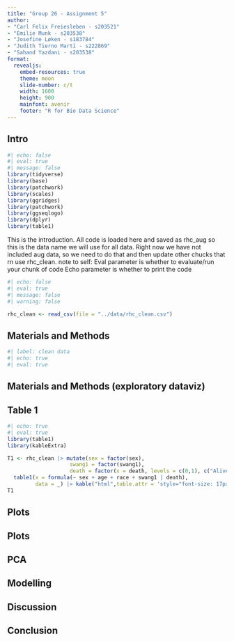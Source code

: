 ```yaml
---
title: "Group 26 - Assignment 5"
author: 
- "Carl Felix Freiesleben - s203521"
- "Emilie Munk - s203538"
- "Josefine Løken - s183784"
- "Judith Tierno Martí - s222869"
- "Sahand Yazdani - s203538"
format:
  revealjs:
    embed-resources: true
    theme: moon
    slide-number: c/t
    width: 1600
    height: 900
    mainfont: avenir
    footer: "R for Bio Data Science"
---
```

## Intro
```r
#| echo: false
#| eval: true
#| message: false
library(tidyverse)
library(base)
library(patchwork)
library(scales)
library(ggridges)
library(patchwork)
library(ggseqlogo)
library(dplyr)
library(table1)
```
This is the introduction. All code is loaded here and saved as rhc_aug so this is the data name we will use for all data. Right now we have not included aug data, so we need to do that and then update other chucks that rn use rhc_clean.
note to self:
Eval parameter is whether to evaluate/run your chunk of code
Echo parameter is whether to print the code

```r
#| echo: false
#| eval: true
#| message: false
#| warning: false

rhc_clean <- read_csv(file = "../data/rhc_clean.csv")

```



<!--# ---------------------------------------------------------------------- -->
<!--# SLIDE ---------------------------------------------------------------- -->
<!--# ---------------------------------------------------------------------- -->
## Materials and Methods

```r
#| label: clean data 
#| echo: true
#| eval: true
```


<!--# ---------------------------------------------------------------------- -->
<!--# SLIDE ---------------------------------------------------------------- -->
<!--# ---------------------------------------------------------------------- -->
## Materials and Methods (exploratory dataviz)

<!--# ---------------------------------------------------------------------- -->
<!--# SLIDE ---------------------------------------------------------------- -->
<!--# ---------------------------------------------------------------------- -->
## Table 1
```r
#| echo: true
#| eval: true
library(table1)
library(kableExtra)

T1 <- rhc_clean |> mutate(sex = factor(sex),
                    swang1 = factor(swang1),
                    death = factor(x = death, levels = c(0,1), c("Alive","Dead"))) |> 
  table1(x = formula(~ sex + age + race + swang1 | death),
         data = _) |> kable("html",table.attr = 'style="font-size: 17px;"')
T1

```


<!--# ---------------------------------------------------------------------- -->
<!--# SLIDE ---------------------------------------------------------------- -->
<!--# ---------------------------------------------------------------------- -->
## Plots

<!--# ---------------------------------------------------------------------- -->
<!--# SLIDE ---------------------------------------------------------------- -->
<!--# ---------------------------------------------------------------------- -->
## Plots

<!--# ---------------------------------------------------------------------- -->
<!--# SLIDE ---------------------------------------------------------------- -->
<!--# ---------------------------------------------------------------------- -->
## PCA

<!--# ---------------------------------------------------------------------- -->
<!--# SLIDE ---------------------------------------------------------------- -->
<!--# ---------------------------------------------------------------------- -->
## Modelling
 
<!--# ---------------------------------------------------------------------- -->
<!--# SLIDE ---------------------------------------------------------------- -->
<!--# ---------------------------------------------------------------------- -->
## Discussion

<!--# ---------------------------------------------------------------------- -->
<!--# SLIDE ---------------------------------------------------------------- -->
<!--# ---------------------------------------------------------------------- -->
## Conclusion

